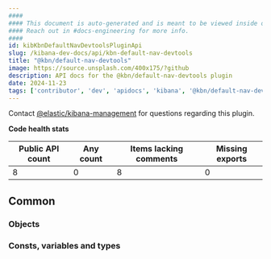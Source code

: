 ```yaml
---
####
#### This document is auto-generated and is meant to be viewed inside our experimental, new docs system.
#### Reach out in #docs-engineering for more info.
####
id: kibKbnDefaultNavDevtoolsPluginApi
slug: /kibana-dev-docs/api/kbn-default-nav-devtools
title: "@kbn/default-nav-devtools"
image: https://source.unsplash.com/400x175/?github
description: API docs for the @kbn/default-nav-devtools plugin
date: 2024-11-23
tags: ['contributor', 'dev', 'apidocs', 'kibana', '@kbn/default-nav-devtools']
---
```




Contact [@elastic/kibana-management](https://github.com/orgs/elastic/teams/kibana-management) for questions regarding this plugin.

**Code health stats**

| Public API count  | Any count | Items lacking comments | Missing exports |
|-------------------|-----------|------------------------|-----------------|
| 8 | 0 | 8 | 0 |

## Common

### Objects
<DocDefinitionList data={kbnDefaultNavDevtoolsObj.common.objects}/>

### Consts, variables and types
<DocDefinitionList data={kbnDefaultNavDevtoolsObj.common.misc}/>

